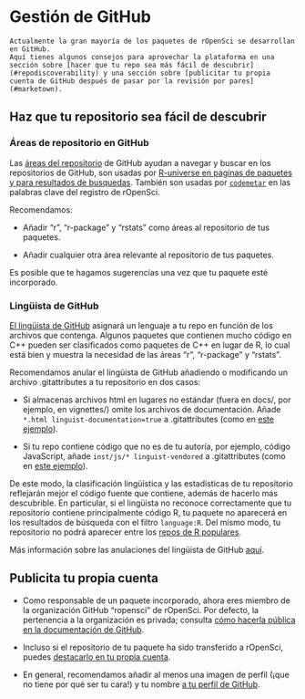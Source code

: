 # Gestión de GitHub  {#grooming}

```block
Actualmente la gran mayoría de los paquetes de rOpenSci se desarrollan en GitHub.
Aquí tienes algunos consejos para aprovechar la plataforma en una sección sobre [hacer que tu repo sea más fácil de descubrir](#repodiscoverability) y una sección sobre [publicitar tu propia cuenta de GitHub después de pasar por la revisión por pares](#marketown).
```

## Haz que tu repositorio sea fácil de descubrir  {#repodiscoverability}

### Áreas de repositorio en GitHub {#git-hub-repo-topics}

Las [áreas del repositorio](https://blog.github.com/2017-01-31-introducing-topics/) de GitHub ayudan a navegar y buscar en los repositorios de GitHub, son usadas por [R-universe en paginas de paquetes y para resultados de busquedas](https://docs.r-universe.dev/publish/metadata.html#keywords). También son usadas por [`codemetar`](https://github.com/ropensci/codemetar) en las palabras clave del registro de rOpenSci.

Recomendamos:

- Añadir "r", "r-package" y "rstats" como áreas al repositorio de tus paquetes.

- Añadir cualquier otra área relevante al repositorio de tus paquetes.

Es posible que te hagamos sugerencias una vez que tu paquete esté incorporado.

### Lingüista de GitHub {#git-hub-linguist}

[El lingüista de GitHub](https://github.com/github/linguist) asignará un lenguaje a tu repo en función de los archivos que contenga.
Algunos paquetes que contienen mucho código en C++ pueden ser clasificados como paquetes de C++ en lugar de R, lo cual está bien y muestra la necesidad de las áreas "r", "r-package" y "rstats".

Recomendamos anular el lingüista de GitHub añadiendo o modificando un archivo .gitattributes a tu repositorio en dos casos:

- Si almacenas archivos html en lugares no estándar (fuera en docs/, por ejemplo, en vignettes/) omite los archivos de documentación.
  Añade `*.html linguist-documentation=true` a .gitattributes (como en [este ejemplo](https://github.com/ropensci/ecoengine/blob/56b64d8d29dfae430a776d1dd440b240452eb1bf/.gitattributes#L5)).

- Si tu repo contiene código que no es de tu autoría, por ejemplo, código JavaScript, añade `inst/js/* linguist-vendored` a .gitattributes (como en [este ejemplo](https://github.com/ropensci/wellknown/blob/4435eb620eeae346d2cab7d62276c29dee29a898/.gitattributes#L1)).

De este modo, la clasificación lingüística y las estadísticas de tu repositorio reflejarán mejor el código fuente que contiene, además de hacerlo más descubrible.
En particular, si el lingüista no reconoce correctamente que tu repositorio contiene principalmente código R, tu paquete no aparecerá en los resultados de búsqueda con el filtro `language:R`.
Del mismo modo, tu repositorio no podrá aparecer entre los [repos de R populares](https://github.com/trending/r).

Más información sobre las anulaciones del lingüista de GitHub [aquí](https://github.com/github/linguist#overrides).

## Publicita tu propia cuenta  {#marketown}

- Como responsable de un paquete incorporado, ahora eres miembro de la organización GitHub "ropensci" de rOpenSci.
  Por defecto, la pertenencia a la organización es privada; consulta [cómo hacerla pública en la documentación de GitHub](https://help.github.com/articles/publicizing-or-hiding-organization-membership/).

- Incluso si el repositorio de tu paquete ha sido transferido a rOpenSci, puedes [destacarlo en tu propia cuenta](https://help.github.com/articles/pinning-repositories-to-your-profile/).

- En general, recomendamos añadir al menos una imagen de perfil (¡que no tiene por qué ser tu cara!) y tu nombre [a tu perfil de GitHub](https://help.github.com/articles/customizing-your-profile/).


